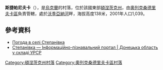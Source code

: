 {{coord|48|36|54|N|37|1|24|E|scale:30000|display=title}}

'''斯捷帕尼夫卡'''（{{lang-uk|Степанівка}}），是[[烏克蘭|烏克蘭]]的村落，位於該國東部[[頓涅茨克州|頓涅茨克州]]，由[[奧列克桑德里夫卡區|奧列克桑德里夫卡區]]負責管轄，處於[[沃季亞納河_(沃夫恰河支流)|沃季亞納河]]畔，海拔高度138米，2001年人口1,039。

==參考資料==
* [http://weather.in.ua/ua/doneckaja/25131 Погода в селі Степанівка] {{Wayback|url=http://weather.in.ua/ua/doneckaja/25131 |date=20160825123145 }}
* [http://imsu-doneck.info/mista-i-sela-doneckoi-oblasti/oleksandrivskyj-rajon/stepanivka.html Степанівка — Інформаційно-пізнавальний портал | Донецька область у складі УРСР] {{Wayback|url=http://imsu-doneck.info/mista-i-sela-doneckoi-oblasti/oleksandrivskyj-rajon/stepanivka.html |date=20200703135136 }}

{{DEFAULTSORT:Степанівка (Олександрівський район)}}
[[Category:頓涅茨克州村落|Category:頓涅茨克州村落]]
[[Category:奧列克桑德里夫卡區村落|Category:奧列克桑德里夫卡區村落]]


{{Donetsk-geo-stub}}
